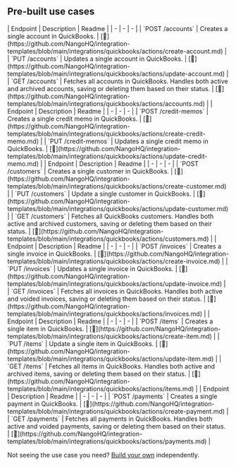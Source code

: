
## Pre-built use cases

<AccordionGroup>


<Accordion title="Accounts">
| Endpoint | Description | Readme |
| - | - | - |
| `POST /accounts` | Creates a single account in QuickBooks. | [🔗](https://github.com/NangoHQ/integration-templates/blob/main/integrations/quickbooks/actions/create-account.md) |
| `PUT /accounts` | Updates a single account in QuickBooks. | [🔗](https://github.com/NangoHQ/integration-templates/blob/main/integrations/quickbooks/actions/update-account.md) |
| `GET /accounts` | Fetches all accounts in QuickBooks. Handles both active and archived accounts, saving or deleting them based on their status. | [🔗](https://github.com/NangoHQ/integration-templates/blob/main/integrations/quickbooks/actions/accounts.md) |
</Accordion>


<Accordion title="Credit Memos">
| Endpoint | Description | Readme |
| - | - | - |
| `POST /credit-memos` | Creates a single credit memo in QuickBooks. | [🔗](https://github.com/NangoHQ/integration-templates/blob/main/integrations/quickbooks/actions/create-credit-memo.md) |
| `PUT /credit-memos` | Updates a single credit memo in QuickBooks. | [🔗](https://github.com/NangoHQ/integration-templates/blob/main/integrations/quickbooks/actions/update-credit-memo.md) |
</Accordion>


<Accordion title="Customers">
| Endpoint | Description | Readme |
| - | - | - |
| `POST /customers` | Creates a single customer in QuickBooks. | [🔗](https://github.com/NangoHQ/integration-templates/blob/main/integrations/quickbooks/actions/create-customer.md) |
| `PUT /customers` | Update a single customer in QuickBooks. | [🔗](https://github.com/NangoHQ/integration-templates/blob/main/integrations/quickbooks/actions/update-customer.md) |
| `GET /customers` | Fetches all QuickBooks customers. Handles both active and archived customers, saving or deleting them based on their status. | [🔗](https://github.com/NangoHQ/integration-templates/blob/main/integrations/quickbooks/actions/customers.md) |
</Accordion>


<Accordion title="Invoices">
| Endpoint | Description | Readme |
| - | - | - |
| `POST /invoices` | Creates a single invoice in QuickBooks. | [🔗](https://github.com/NangoHQ/integration-templates/blob/main/integrations/quickbooks/actions/create-invoice.md) |
| `PUT /invoices` | Updates a single invoice in QuickBooks. | [🔗](https://github.com/NangoHQ/integration-templates/blob/main/integrations/quickbooks/actions/update-invoice.md) |
| `GET /invoices` | Fetches all invoices in QuickBooks. Handles both active and voided invoices, saving or deleting them based on their status. | [🔗](https://github.com/NangoHQ/integration-templates/blob/main/integrations/quickbooks/actions/invoices.md) |
</Accordion>


<Accordion title="Items">
| Endpoint | Description | Readme |
| - | - | - |
| `POST /items` | Creates a single item in QuickBooks. | [🔗](https://github.com/NangoHQ/integration-templates/blob/main/integrations/quickbooks/actions/create-item.md) |
| `PUT /items` | Update a single item in QuickBooks. | [🔗](https://github.com/NangoHQ/integration-templates/blob/main/integrations/quickbooks/actions/update-item.md) |
| `GET /items` | Fetches all items in QuickBooks. Handles both active and archived items, saving or deleting them based on their status. | [🔗](https://github.com/NangoHQ/integration-templates/blob/main/integrations/quickbooks/actions/items.md) |
</Accordion>


<Accordion title="Payments">
| Endpoint | Description | Readme |
| - | - | - |
| `POST /payments` | Creates a single payment in QuickBooks. | [🔗](https://github.com/NangoHQ/integration-templates/blob/main/integrations/quickbooks/actions/create-payment.md) |
| `GET /payments` | Fetches all payments in QuickBooks. Handles both active and voided payments, saving or deleting them based on their status. | [🔗](https://github.com/NangoHQ/integration-templates/blob/main/integrations/quickbooks/actions/payments.md) |
</Accordion>

</AccordionGroup>

<Tip>Not seeing the use case you need? [Build your own](https://nango.dev/slack) independently.</Tip>
